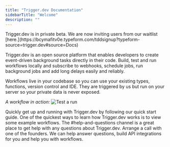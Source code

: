 ```yaml
---
title: "Trigger.dev Documentation"
sidebarTitle: "Welcome"
description: ""
---
```


<Warning>
  Trigger.dev is in private beta. We are now inviting users from our waitlist
  [here.](https://bcymafitv0e.typeform.com/tddsignup?typeform-source=trigger.dev#source=Docs)
</Warning>

Trigger.dev is an open source platform that enables developers to create event-driven background tasks directly in their code. Build, test and run workflows locally and subscribe to webhooks, schedule jobs, run background jobs and add long delays easily and reliably.

Workflows live in your codebase so you can use your existing types, functions, version control and IDE. They are triggered by us but run on your server so your private data is never exposed.

_A workflow in action:_
![Test a run](/images/workflow-demo.gif)

<CardGroup>
  <Card title="Getting Started" icon="circle-play" href="/getting-started">
    Quickly get up and running with Trigger.dev by following our quick start
    guide.
  </Card>
  <Card
    title="Examples"
    icon="arrow-right-arrow-left"
    href="/examples/examples"
  >
    One of the quickest ways to learn how Trigger.dev works is to view some
    example workflows.
  </Card>
  <Card
    title="Join Our Discord"
    icon="discord"
    href="https://discord.gg/kA47vcd8P6"
  >
    The #help-and-questions channel is a great place to get help with any
    questions about Trigger.dev.
  </Card>
  <Card
    title="Schedule a call"
    icon="phone"
    href="https://cal.com/team/triggerdotdev/support"
  >
    Arrange a call with one of the founders. We can help answer questions, build
    API integrations for you and help you with workflows.
  </Card>
</CardGroup>
